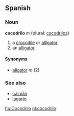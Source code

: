 ==Spanish==
===Noun===
'''cocodrilo''' ''m'' (plural: [[cocodrilos]])

# a [[crocodile]] or [[alligator]]<!-- seems to be the generic term - not fluent enough to know more. [[User:Hippietrail|Hippietrail]] 11:28, 9 Mar 2004 (UTC) -->
# an [[alligator]]

====Synonyms====
*[[aligator]] ''m'' (2)

===See also===
*[[caimán]]
*[[lagarto]]

[[hu:Cocodrilo]]
[[nl:cocodrilo]]